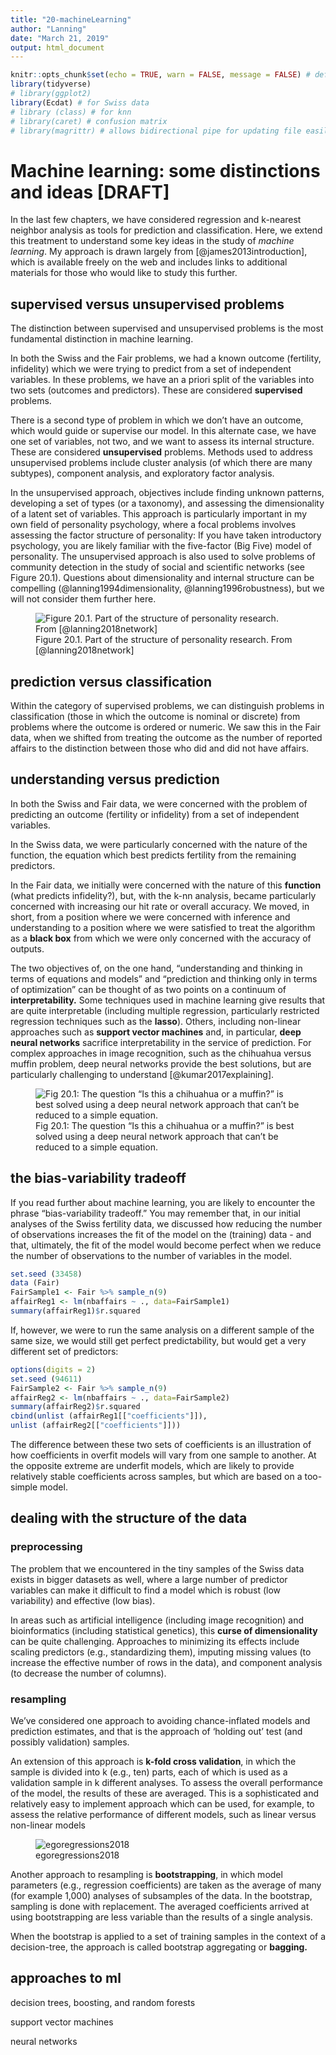 ```yaml
---
title: "20-machineLearning"
author: "Lanning"
date: "March 21, 2019"
output: html_document
---
```


```r
knitr::opts_chunk$set(echo = TRUE, warn = FALSE, message = FALSE) # defaults for all chunks after this one
library(tidyverse)
# library(ggplot2)
library(Ecdat) # for Swiss data
# library (class) # for knn
# library(caret) # confusion matrix
# library(magrittr) # allows bidirectional pipe for updating file easily %<>% 
```

# Machine learning: some distinctions and ideas [DRAFT]

In the last few chapters, we have considered regression and k-nearest neighbor analysis as tools for prediction and classification.  Here, we extend this treatment to understand some key ideas in the study of *machine learning*. My approach is drawn largely from [@james2013introduction], which is available freely on the web and includes links to additional materials for those who would like to study this further.

## supervised versus unsupervised problems

The distinction between supervised and unsupervised problems is the most fundamental distinction in machine learning.

In both the Swiss and the Fair problems, we had a known outcome (fertility, infidelity) which we were trying to predict from a set of independent variables.  In these problems, we have an a priori split of the variables into two sets (outcomes and predictors). These are considered **supervised** problems.

There is a second type of problem in which we don't have an outcome, which would guide or supervise our model. In this alternate case, we have one set of variables, not two, and we want to assess its internal structure.  These are considered **unsupervised** problems. Methods used to address unsupervised problems include cluster analysis (of which there are many subtypes), component analysis, and exploratory factor analysis.  

In the unsupervised approach, objectives include finding unknown patterns, developing a set of types (or a taxonomy), and assessing the dimensionality of a latent set of variables. This approach is particularly important in my own field of personality psychology, where a focal problems involves assessing the factor structure of personality: If you have taken introductory psychology, you are likely familiar with the five-factor (Big Five) model of personality.  The unsupervised approach is also used to solve problems of community detection in the study of social and scientific networks (see Figure 20.1). Questions about dimensionality and internal structure can be compelling (@lanning1994dimensionality, @lanning1996robustness), but we will not consider them further here.

![Figure 20.1. Part of the structure of personality research. From [@lanning2018network] ](SoniaFigure.PNG)



## prediction versus classification

Within the category of supervised problems, we can distinguish problems in classification (those in which the outcome is nominal or discrete) from problems where the outcome is ordered or numeric.  We saw this in the Fair data, when we shifted from treating the outcome as the number of reported affairs to the distinction between those who did and did not have affairs.

## understanding versus prediction

In both the Swiss and Fair data, we were concerned with the problem of predicting an outcome (fertility or infidelity) from a set of independent variables.  

In the Swiss data, we were particularly concerned with the nature of the function, the equation which best predicts fertility from the remaining predictors.

In the Fair data, we initially were concerned with the nature of this **function** (what predicts infidelity?), but, with the k-nn analysis, became particularly concerned with increasing our hit rate or overall accuracy.  We moved, in short, from a position where we were concerned with inference and understanding to a position where we were satisfied to treat the algorithm as a **black box** from which we were only concerned with the accuracy of outputs.

The two objectives of, on the one hand, "understanding and thinking in terms of equations and models" and "prediction and thinking only in terms of optimization" can be thought of as two points on a continuum of **interpretability.** Some techniques used in machine learning give results that are quite interpretable (including multiple regression, particularly restricted regression techniques such as the **lasso**). Others, including non-linear approaches such as **support vector machines** and, in particular, **deep neural networks** sacrifice interpretability in the service of prediction.  For complex approaches in image recognition, such as the chihuahua versus muffin problem, deep neural networks provide the best solutions, but are particularly challenging to understand [@kumar2017explaining].

![Fig 20.1: The question "Is this a chihuahua or a muffin?" is best solved using a deep neural network approach that can't be reduced to a simple equation.](chihuahuamuffin.jpg)

## the bias-variability tradeoff

If you read further about machine learning, you are likely to encounter the phrase "bias-variability tradeoff." You may remember that, in our initial analyses of the Swiss fertility data, we discussed how reducing the number of observations increases the fit of the model on the (training) data - and that, ultimately, the fit of the model would become perfect when we reduce the number of observations to the number of variables in the model. 

```r
set.seed (33458)
data (Fair)
FairSample1 <- Fair %>% sample_n(9)
affairReg1 <- lm(nbaffairs ~ ., data=FairSample1)
summary(affairReg1)$r.squared
```
If, however, we were to run the same analysis on a different sample of the same size, we would still get perfect predictability, but would get a very different set of predictors:

```r
options(digits = 2)
set.seed (94611)
FairSample2 <- Fair %>% sample_n(9)
affairReg2 <- lm(nbaffairs ~ ., data=FairSample2)
summary(affairReg2)$r.squared
cbind(unlist (affairReg1[["coefficients"]]),
unlist (affairReg2[["coefficients"]]))
```
The difference between these two sets of coefficients is an illustration of how coefficients in overfit models will vary from one sample to another. At the opposite extreme are underfit models, which are likely to provide relatively stable coefficients across samples, but which are based on a too-simple model.  

## dealing with the structure of the data

### preprocessing

The problem that we encountered in the tiny samples of the Swiss data exists in bigger datasets as well, where a large number of predictor variables can make it difficult to find a model which is robust (low variability) and effective (low bias).

In areas such as artificial intelligence (including image recognition) and bioinformatics (including statistical genetics), this **curse of dimensionality** can be quite challenging.  Approaches to minimizing its effects include scaling predictors (e.g., standardizing them), imputing missing values (to increase the effective number of rows in the data), and  component analysis (to decrease the number of columns).

### resampling

We've considered one approach to avoiding chance-inflated models and prediction estimates, and that is the approach of 'holding out' test (and possibly validation) samples.

An extension of this approach is **k-fold cross validation**, in which the sample is divided into k (e.g., ten) parts, each of which is used as a validation sample in k different analyses.  To assess the overall performance of the model, the results of these are averaged.  This is a sophisticated and relatively easy to implement approach which can be used, for example, to assess the relative performance of different models, such as linear versus non-linear models 

![egoregressions2018](C:\Users\lanning\Dropbox\0DataSciLibArts\egoregressions2018.PNG)

Another approach to resampling is **bootstrapping**, in which model parameters (e.g., regression coefficients) are taken as the average of many (for example 1,000) analyses of subsamples of the data.  In the bootstrap, sampling is done with replacement.  The averaged coefficients arrived at using bootstrapping are less variable than the results of a single analysis.

When the bootstrap is applied to a set of training samples in the context of a decision-tree, the approach is called bootstrap aggregating or **bagging.** 

## approaches to ml

decision trees, boosting, and random forests

support vector machines

neural networks

